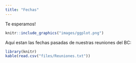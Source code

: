 ```yaml
---
title: "Fechas"
---
```


Te esperamos!

```r
knitr::include_graphics("images/ggplot.png")
```




Aquí estan las fechas pasadas de nuestras reuniones del BC: 

```r
library(knitr)
kable(read.csv("files/Reuniones.txt"))

```

